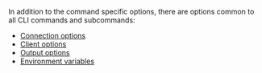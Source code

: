 <Tip title="CLI options">

In addition to the command specific options, there are options common to all
CLI commands and subcommands:

- [Connection options](/boundary/docs/commands/#connection-options)
- [Client options](/boundary/docs/commands/#client-options)
- [Output options](/boundary/docs/commands/#output-options)
- [Environment variables](/boundary/docs/commands/#environment-variables)

</Tip>